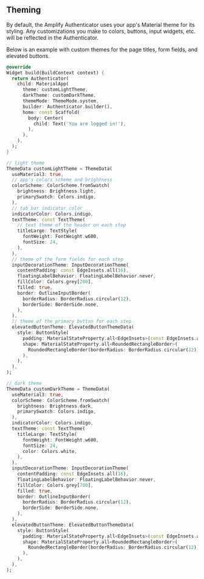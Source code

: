 
## Theming

By default, the Amplify Authenticator uses your app's Material theme for its styling. Any customizations you make to colors, buttons, input widgets, etc. will be reflected in the Authenticator.

Below is an example with custom themes for the page titles, form fields, and elevated buttons.

```dart
@override
Widget build(BuildContext context) {
  return Authenticator(
    child: MaterialApp(
      theme: customLightTheme,
      darkTheme: customDarkTheme,
      themeMode: ThemeMode.system,
      builder: Authenticator.builder(),
      home: const Scaffold(
        body: Center(
          child: Text('You are logged in!'),
        ),
      ),
    ),
  );
}

// light theme
ThemeData customLightTheme = ThemeData(
  useMaterial3: true,
  // app's colors scheme and brightness
  colorScheme: ColorScheme.fromSwatch(
    brightness: Brightness.light,
    primarySwatch: Colors.indigo,
  ),
  // tab bar indicator color
  indicatorColor: Colors.indigo,
  textTheme: const TextTheme(
    // text theme of the header on each step
    titleLarge: TextStyle(
      fontWeight: FontWeight.w600,
      fontSize: 24,
    ),
  ),
  // theme of the form fields for each step
  inputDecorationTheme: InputDecorationTheme(
    contentPadding: const EdgeInsets.all(16),
    floatingLabelBehavior: FloatingLabelBehavior.never,
    fillColor: Colors.grey[200],
    filled: true,
    border: OutlineInputBorder(
      borderRadius: BorderRadius.circular(12),
      borderSide: BorderSide.none,
    ),
  ),
  // theme of the primary button for each step
  elevatedButtonTheme: ElevatedButtonThemeData(
    style: ButtonStyle(
      padding: MaterialStateProperty.all<EdgeInsets>(const EdgeInsets.all(16)),
      shape: MaterialStateProperty.all<RoundedRectangleBorder>(
        RoundedRectangleBorder(borderRadius: BorderRadius.circular(12)),
      ),
    ),
  ),
);

// dark theme
ThemeData customDarkTheme = ThemeData(
  useMaterial3: true,
  colorScheme: ColorScheme.fromSwatch(
    brightness: Brightness.dark,
    primarySwatch: Colors.indigo,
  ),
  indicatorColor: Colors.indigo,
  textTheme: const TextTheme(
    titleLarge: TextStyle(
      fontWeight: FontWeight.w600,
      fontSize: 24,
      color: Colors.white,
    ),
  ),
  inputDecorationTheme: InputDecorationTheme(
    contentPadding: const EdgeInsets.all(16),
    floatingLabelBehavior: FloatingLabelBehavior.never,
    fillColor: Colors.grey[700],
    filled: true,
    border: OutlineInputBorder(
      borderRadius: BorderRadius.circular(12),
      borderSide: BorderSide.none,
    ),
  ),
  elevatedButtonTheme: ElevatedButtonThemeData(
    style: ButtonStyle(
      padding: MaterialStateProperty.all<EdgeInsets>(const EdgeInsets.all(16)),
      shape: MaterialStateProperty.all<RoundedRectangleBorder>(
        RoundedRectangleBorder(borderRadius: BorderRadius.circular(12)),
      ),
    ),
  ),
);
```

<FlutterAuthenticatorExample
  id="flutter-authenticator-styling"
  useCustomTheme={true}
/>
